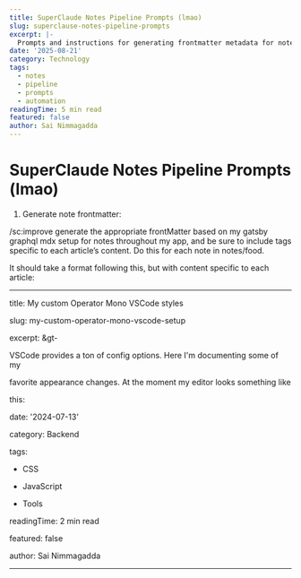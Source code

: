 ```yaml
---
title: SuperClaude Notes Pipeline Prompts (lmao)
slug: superclause-notes-pipeline-prompts
excerpt: |-
  Prompts and instructions for generating frontmatter metadata for notes in a Gatsby-based app.
date: '2025-08-21'
category: Technology
tags:
  - notes
  - pipeline
  - prompts
  - automation
readingTime: 5 min read
featured: false
author: Sai Nimmagadda
---
```

# SuperClaude Notes Pipeline Prompts (lmao)

1. Generate note frontmatter:

/sc:improve generate the appropriate frontMatter based on my gatsby graphql mdx setup for notes throughout my app, and be sure to include tags specific to each article’s content. Do this for each note in notes/food.

It should take a format following this, but with content specific to each article:

---

title: My custom Operator Mono VSCode styles

slug: my-custom-operator-mono-vscode-setup

excerpt: &gt-

VSCode provides a ton of config options. Here I'm documenting some of my

favorite appearance changes. At the moment my editor looks something like

this:

date: '2024-07-13'

category: Backend

tags:

- CSS

- JavaScript

- Tools

readingTime: 2 min read

featured: false

author: Sai Nimmagadda

---
